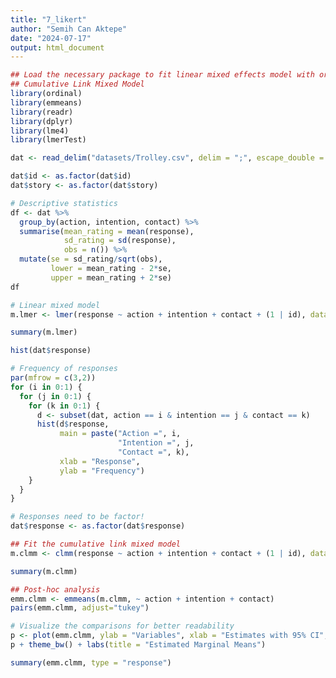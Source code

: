```yaml
---
title: "7_likert"
author: "Semih Can Aktepe"
date: "2024-07-17"
output: html_document
---
```


```r
## Load the necessary package to fit linear mixed effects model with ordinal categorical distribution
## Cumulative Link Mixed Model
library(ordinal)
library(emmeans)
library(readr)
library(dplyr)
library(lme4)
library(lmerTest)
```

```r
dat <- read_delim("datasets/Trolley.csv", delim = ";", escape_double = FALSE, trim_ws = TRUE)
```

```r
dat$id <- as.factor(dat$id)
dat$story <- as.factor(dat$story)
```

```r
# Descriptive statistics
df <- dat %>%
  group_by(action, intention, contact) %>% 
  summarise(mean_rating = mean(response),
            sd_rating = sd(response),
            obs = n()) %>% 
  mutate(se = sd_rating/sqrt(obs),
         lower = mean_rating - 2*se,
         upper = mean_rating + 2*se)
df
```

```r
# Linear mixed model
m.lmer <- lmer(response ~ action + intention + contact + (1 | id), data = dat)

summary(m.lmer)
```

```r
hist(dat$response)
```

```r
# Frequency of responses
par(mfrow = c(3,2))
for (i in 0:1) {
  for (j in 0:1) {
    for (k in 0:1) {
      d <- subset(dat, action == i & intention == j & contact == k)
      hist(d$response,
           main = paste("Action =", i,
                        "Intention =", j,
                        "Contact =", k),
           xlab = "Response",
           ylab = "Frequency")
    }
  }
}
```

```r
# Responses need to be factor!
dat$response <- as.factor(dat$response)
```

```r
## Fit the cumulative link mixed model
m.clmm <- clmm(response ~ action + intention + contact + (1 | id), data = dat, threshold = "flexible")

summary(m.clmm)
```

```r
## Post-hoc analysis
emm.clmm <- emmeans(m.clmm, ~ action + intention + contact)
pairs(emm.clmm, adjust="tukey")
```

```r
# Visualize the comparisons for better readability
p <- plot(emm.clmm, ylab = "Variables", xlab = "Estimates with 95% CI", colors = c("dodgerblue3", "dodgerblue3"))
p + theme_bw() + labs(title = "Estimated Marginal Means")
```

```r
summary(emm.clmm, type = "response")
```
